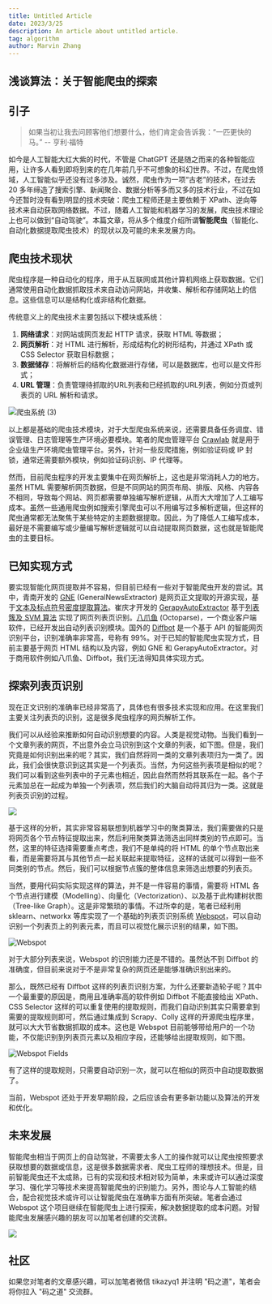 ```yaml
---
title: Untitled Article
date: 2023/3/25
description: An article about untitled article.
tag: algorithm
author: Marvin Zhang
---
```


## 浅谈算法：关于智能爬虫的探索

## 引子

> 如果当初让我去问顾客他们想要什么，他们肯定会告诉我：“一匹更快的马。” -- 亨利·福特

如今是人工智能大红大紫的时代，不管是 ChatGPT 还是随之而来的各种智能应用，让许多人看到即将到来的在几年前几乎不可想象的科幻世界。不过，在爬虫领域，人工智能似乎还没有过多涉及。诚然，爬虫作为一项“古老”的技术，在过去 20 多年缔造了搜索引擎、新闻聚合、数据分析等多而又多的技术行业，不过在如今还暂时没有看到明显的技术突破：爬虫工程师还是主要依赖于 XPath、逆向等技术来自动获取网络数据。不过，随着人工智能和机器学习的发展，爬虫技术理论上也可以做到“自动驾驶”。本篇文章，将从多个维度介绍所谓**智能爬虫**（智能化、自动化数据提取爬虫技术）的现状以及可能的未来发展方向。

## 爬虫技术现状

爬虫程序是一种自动化的程序，用于从互联网或其他计算机网络上获取数据。它们通常使用自动化数据抓取技术来自动访问网站，并收集、解析和存储网站上的信息。这些信息可以是结构化或非结构化数据。

传统意义上的爬虫技术主要包括以下模块或系统：

1. **网络请求**：对网站或网页发起 HTTP 请求，获取 HTML 等数据；
2. **网页解析**：对 HTML 进行解析，形成结构化的树形结构，并通过 XPath 或 CSS Selector 获取目标数据；
3. **数据储存**：将解析后的结构化数据进行存储，可以是数据库，也可以是文件形式；
4. **URL 管理**：负责管理待抓取的URL列表和已经抓取的URL列表，例如分页或列表页的 URL 解析和请求。

![爬虫系统 (3)](https://codao.crawlab.cn/images/2023-03-25-040048.png)

以上都是基础的爬虫技术模块，对于大型爬虫系统来说，还需要具备任务调度、错误管理、日志管理等生产环境必要模块。笔者的爬虫管理平台 [Crawlab](https://www.crawlab.cn) 就是用于企业级生产环境爬虫管理平台。另外，针对一些反爬措施，例如验证码或 IP 封锁，通常还需要额外模块，例如验证码识别、IP 代理等。

然而，目前爬虫程序的开发主要集中在网页解析上，这也是非常消耗人力的地方。虽然 HTML 需要解析网页数据，但是不同网站的网页布局、排版、风格、内容各不相同，导致每个网站、网页都需要单独编写解析逻辑，从而大大增加了人工编写成本。虽然一些通用爬虫例如搜索引擎爬虫可以不用编写过多解析逻辑，但这样的爬虫通常都无法聚焦于某些特定的主题数据提取。因此，为了降低人工编写成本，最好是不需要编写或少量编写解析逻辑就可以自动提取网页数据，这也就是智能爬虫的主要目标。

## 已知实现方式

要实现智能化网页提取并不容易，但目前已经有一些对于智能爬虫开发的尝试。其中，青南开发的 [GNE](https://github.com/GeneralNewsExtractor/GeneralNewsExtractor) (GeneralNewsExtractor) 是网页正文提取的开源实现，基于[文本及标点符号密度提取算法](https://kns.cnki.net/KCMS/detail/detail.aspx?dbcode=CJFQ&dbname=CJFDLAST2019&filename=GWDZ201908029&v=MDY4MTRxVHJXTTFGckNVUkxPZmJ1Wm5GQ2poVXJyQklqclBkTEc0SDlqTXA0OUhiWVI4ZVgxTHV4WVM3RGgxVDM=)。崔庆才开发的 [GerapyAutoExtractor](https://github.com/Gerapy/GerapyAutoExtractor) 基于[列表簇及 SVM 算法](https://cuiqingcai.com/9531.html) 实现了网页列表页识别。[八爪鱼](https://www.octoparse.com/) (Octoparse)，一个商业客户端软件，已经开发出自动列表识别模块。国外的 [Diffbot](https://www.diffbot.com/) 是一个基于 API 的智能网页识别平台，识别准确率非常高，号称有 99%。对于已知的智能爬虫实现方式，目前主要基于网页 HTML 结构以及内容，例如 GNE 和 GerapyAutoExtractor。对于商用软件例如八爪鱼、Diffbot，我们无法得知具体实现方式。

## 探索列表页识别

现在正文识别的准确率已经非常高了，具体也有很多技术实现和应用。在这里我们主要关注列表页的识别，这是很多爬虫程序的网页解析工作。

我们可以从经验来推断如何自动识别想要的内容。人类是视觉动物。当我们看到一个文章列表的网页，不出意外会立马识别到这个文章的列表，如下图。但是，我们究竟是如何识别出来的呢？其实，我们自然将同一类的文章列表项归为一类了。因此，我们会很快意识到这其实是一个列表页。当然，为何这些列表项是相似的呢？我们可以看到这些列表中的子元素也相近，因此自然而然将其联系在一起。各个子元素加总在一起成为单独一个列表项，然后我们的大脑自动将其归为一类。这就是列表页识别的过程。

![](https://codao.crawlab.cn/images/2023-03-25-051730.png)

基于这样的分析，其实非常容易联想到机器学习中的聚类算法，我们需要做的只是将网页各个节点特征提取出来，然后利用聚类算法筛选出同样类别的节点即可。当然，这里的特征选择需要重点考虑，我们不是单纯的将 HTML 的单个节点取出来看，而是需要将其与其他节点一起关联起来提取特征，这样的话就可以得到一些不同类别的节点。然后，我们可以根据节点簇的整体信息来筛选出想要的列表页。

当然，要用代码实际实现这样的算法，并不是一件容易的事情，需要将 HTML 各个节点进行建模（Modelling）、向量化（Vectorization）、以及基于此构建树状图（Tree-like Graph）。这是非常繁琐的事情。不过所幸的是，笔者已经利用 sklearn、networkx  等库实现了一个基础的列表页识别系统 [Webspot](https://github.com/crawlab-team/webspot)，可以自动识别一个列表页上的列表元素，而且可以视觉化展示识别的结果，如下图。

![Webspot](https://codao.crawlab.cn/images/2023-03-25-053954.png)

对于大部分列表来说，Webspot 的识别能力还是不错的。虽然达不到 Diffbot 的准确度，但目前来说对于不是非常复杂的网页还是能够准确识别出来的。

那么，既然已经有 Diffbot 这样的列表页识别方案，为什么还要新造轮子呢？其中一个最重要的原因是，商用且准确率高的软件例如 Diffbot 不能直接给出 XPath、CSS Selector 这样的可以重复使用的提取规则，而我们自动识别其实只需要拿到需要的提取规则即可，然后通过集成到 Scrapy、Colly 这样的开源爬虫程序里，就可以大大节省数据抓取的成本。这也是 Webspot 目前能够带给用户的一个功能，不仅能识别到列表页元素以及相应字段，还能够给出提取规则，如下图。

![Webspot Fields](https://codao.crawlab.cn/images/2023-03-25-054928.png)

有了这样的提取规则，只需要自动识别一次，就可以在相似的网页中自动提取数据了。

当前，Webspot 还处于开发早期阶段，之后应该会有更多新功能以及算法的开发和优化。

## 未来发展

智能爬虫相当于网页上的自动驾驶，不需要太多人工的操作就可以让爬虫按照要求获取想要的数据或信息，这是很多数据需求者、爬虫工程师的理想技术。但是，目前智能爬虫还不太成熟，已有的实现和技术相对较为简单，未来或许可以通过深度学习、强化学习等技术来提高智能爬虫的识别能力。另外，图论与人工智能的结合，配合视觉技术或许可以让智能爬虫在准确率方面有所突破。笔者会通过 Webspot 这个项目继续在智能爬虫上进行探索，解决数据提取的成本问题。对智能爬虫发展感兴趣的朋友可以加笔者创建的交流群。

![](https://codao.crawlab.cn/images/2023-03-25-060736.png)

## 社区

如果您对笔者的文章感兴趣，可以加笔者微信 tikazyq1 并注明 "码之道"，笔者会将你拉入 "码之道" 交流群。

